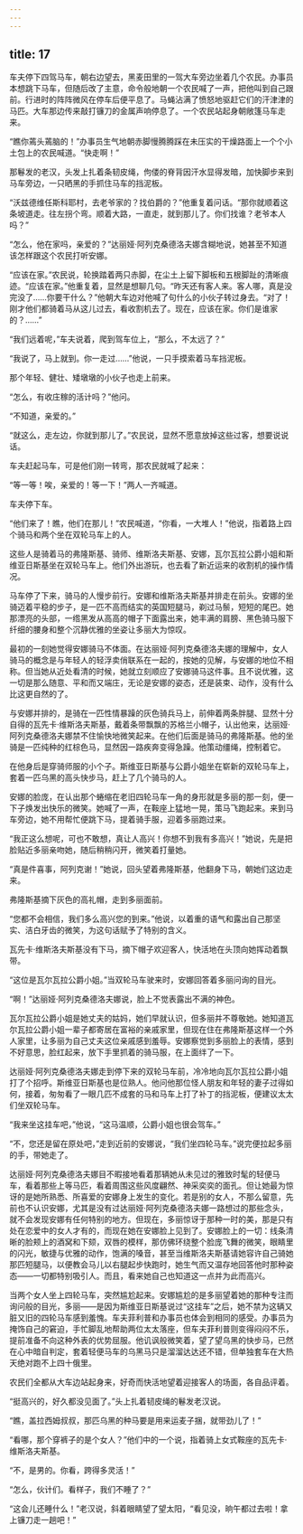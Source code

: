 ```yaml
---
---
---
```

title: 17
---




车夫停下四驾马车，朝右边望去，黑麦田里的一驾大车旁边坐着几个农民。办事员本想跳下马车，但随后改了主意，命令般地朝一个农民喊了一声，把他叫到自己跟前。行进时的阵阵微风在停车后便平息了。马蝇沾满了愤怒地驱赶它们的汗津津的马匹。大车那边传来敲打镰刀的金属声响停息了。一个农民站起身朝敞篷马车走来。

“瞧你蔫头蔫脑的！”办事员生气地朝赤脚慢腾腾踩在未压实的干燥路面上一个个小土包上的农民喊道。“快走啊！”

那鬈发的老汉，头发上扎着条韧皮绳，佝偻的脊背因汗水显得发暗，加快脚步来到马车旁边，一只晒黑的手抓住马车的挡泥板。

“沃兹德维任斯科耶村，去老爷家的？找伯爵的？”他重复着问话。“那你就顺着这条坡道走。往左拐个弯。顺着大路，一直走，就到那儿了。你们找谁？老爷本人吗？”

“怎么，他在家吗，亲爱的？”达丽娅·阿列克桑德洛夫娜含糊地说，她甚至不知道该怎样跟这个农民打听安娜。

“应该在家。”农民说，轮换踏着两只赤脚，在尘土上留下脚板和五根脚趾的清晰痕迹。“应该在家。”他重复着，显然是想聊几句。“昨天还有客人来。客人哪，真是没完没了……你要干什么？”他朝大车边对他喊了句什么的小伙子转过身去。“对了！刚才他们都骑着马从这儿过去，看收割机去了。现在，应该在家。你们是谁家的？……”

“我们远着呢，”车夫说着，爬到驾车位上，“那么，不太远了？”

“我说了，马上就到。你一走过……”他说，一只手摸索着马车挡泥板。

那个年轻、健壮、矮墩墩的小伙子也走上前来。

“怎么，有收庄稼的活计吗？”他问。

“不知道，亲爱的。”

“就这么，走左边，你就到那儿了。”农民说，显然不愿意放掉这些过客，想要说说话。

车夫赶起马车，可是他们刚一转弯，那农民就喊了起来：

“等一等！唉，亲爱的！等一下！”两人一齐喊道。

车夫停下车。

“他们来了！瞧，他们在那儿！”农民喊道，“你看，一大堆人！”他说，指着路上四个骑马和两个坐在双轮马车上的人。

这些人是骑着马的弗隆斯基、骑师、维斯洛夫斯基、安娜，瓦尔瓦拉公爵小姐和斯维亚日斯基坐在双轮马车上。他们外出游玩，也去看了新近运来的收割机的操作情况。

马车停了下来，骑马的人慢步前行。安娜和维斯洛夫斯基并排走在前头。安娜的坐骑迈着平稳的步子，是一匹不高而结实的英国短腿马，剃过马鬃，短短的尾巴。她那漂亮的头部，一绺黑发从高高的帽子下面露出来，她丰满的肩膀、黑色骑马服下纤细的腰身和整个沉静优雅的坐姿让多丽大为惊叹。

最初的一刻她觉得安娜骑马不体面。在达丽娅·阿列克桑德洛夫娜的理解中，女人骑马的概念是与年轻人的轻浮卖俏联系在一起的，按她的见解，与安娜的地位不相称。但当她从近处看清的时候，她就立刻顺应了安娜骑马这件事。且不说优雅，这一切是那么随意、平和而又端庄，无论是安娜的姿态，还是装束、动作，没有什么比这更自然的了。

与安娜并排的，是骑在一匹性情暴躁的灰色骑兵马上，前伸着两条胖腿、显然十分自得的瓦先卡·维斯洛夫斯基，戴着条带飘飘的苏格兰小帽子，认出他来，达丽娅·阿列克桑德洛夫娜禁不住愉快地微笑起来。在他们后面是骑马的弗隆斯基。他的坐骑是一匹纯种的红棕色马，显然因一路疾奔变得急躁。他策动缰绳，控制着它。

在他身后是穿骑师服的小个子。斯维亚日斯基与公爵小姐坐在崭新的双轮马车上，套着一匹乌黑的高头快步马，赶上了几个骑马的人。

安娜的脸庞，在认出那个蜷缩在老旧四轮马车一角的身形就是多丽的那一刻，便一下子焕发出快乐的微笑。她喊了一声，在鞍座上猛地一晃，策马飞跑起来。来到马车旁边，她不用帮忙便跳下马，提着骑手服，迎着多丽跑过来。

“我正这么想呢，可也不敢想，真让人高兴！你想不到我有多高兴！”她说，先是把脸贴近多丽亲吻她，随后稍稍闪开，微笑着打量她。

“真是件喜事，阿列克谢！”她说，回头望着弗隆斯基，他翻身下马，朝她们这边走来。

弗隆斯基摘下灰色的高礼帽，走到多丽面前。

“您都不会相信，我们多么高兴您的到来。”他说，以着重的语气和露出自己那坚实、洁白牙齿的微笑，为这句话赋予了特别的含义。

瓦先卡·维斯洛夫斯基没有下马，摘下帽子欢迎客人，快活地在头顶向她挥动着飘带。

“这位是瓦尔瓦拉公爵小姐。”当双轮马车驶来时，安娜回答着多丽问询的目光。

“啊！”达丽娅·阿列克桑德洛夫娜说，脸上不觉表露出不满的神色。

瓦尔瓦拉公爵小姐是她丈夫的姑妈，她们早就认识，但多丽并不尊敬她。她知道瓦尔瓦拉公爵小姐一辈子都寄居在富裕的亲戚家里，但现在住在弗隆斯基这样一个外人家里，让多丽为自己丈夫这位亲戚感到羞辱。安娜察觉到多丽脸上的表情，感到不好意思，脸红起来，放下手里抓着的骑马服，在上面绊了一下。

达丽娅·阿列克桑德洛夫娜走到停下来的双轮马车前，冷冷地向瓦尔瓦拉公爵小姐打了个招呼。斯维亚日斯基也是位熟人。他问他那位怪人朋友和年轻的妻子过得如何，接着，匆匆看了一眼几匹不成套的马和马车上打了补丁的挡泥板，便建议太太们坐双轮马车。

“我来坐这挂车吧，”他说，“这马温顺，公爵小姐也很会驾车。”

“不，您还是留在原处吧，”走到近前的安娜说，“我们坐四轮马车。”说完便拉起多丽的手，带她走了。

达丽娅·阿列克桑德洛夫娜目不暇接地看着那辆她从未见过的雅致时髦的轻便马车，看着那些上等马匹，看着周围这些风度翩然、神采奕奕的面孔。但让她最为惊讶的是她所熟悉、所喜爱的安娜身上发生的变化。若是别的女人，不那么留意，先前也不认识安娜，尤其是没有过达丽娅·阿列克桑德洛夫娜一路想过的那些念头，就不会发现安娜有任何特别的地方。但现在，多丽惊讶于那种一时的美，那是只有处在恋爱中的女人才有的，而现在她在安娜脸上见到了。安娜脸上的一切：线条清晰的脸颊上的酒窝和下颏，双唇的模样，那仿佛环绕整个脸庞飞舞的微笑，眼睛里的闪光，敏捷与优雅的动作，饱满的嗓音，甚至当维斯洛夫斯基请她容许自己骑她那匹短腿马，以便教会马儿以右腿起步快跑时，她生气而又温存地回答他时那种姿态——一切都特别吸引人。而且，看来她自己也知道这一点并为此而高兴。

当两个女人坐上四轮马车，突然尴尬起来。安娜尴尬的是多丽望着她的那种专注而询问般的目光，多丽——是因为斯维亚日斯基说过“这挂车”之后，她不禁为这辆又脏又旧的四轮马车感到羞愧。车夫菲利普和办事员也体会到相同的感受。办事员为掩饰自己的窘迫，手忙脚乱地帮助两位太太落座，但车夫菲利普则变得闷闷不乐，提前准备不向这种外表的优势屈服。他讥讽般微笑着，望了望乌黑的快步马，已然在心中暗自判定，套着轻便马车的乌黑马只是溜溜达达还不错，但单独套车在大热天绝对跑不上四十俄里。

农民们全都从大车边站起身来，好奇而快活地望着迎接客人的场面，各自品评着。

“挺高兴的，好久都没见面了。”头上扎着韧皮绳的鬈发老汉说。

“瞧，盖拉西姆叔叔，那匹乌黑的种马要是用来运麦子捆，就带劲儿了！”

“看哪，那个穿裤子的是个女人？”他们中的一个说，指着骑上女式鞍座的瓦先卡·维斯洛夫斯基。

“不，是男的。你看，跨得多灵活！”

“怎么，伙计们。看样子，我们不睡了？”

“这会儿还睡什么！”老汉说，斜着眼睛望了望太阳，“看见没，晌午都过去啦！拿上镰刀走一趟吧！”